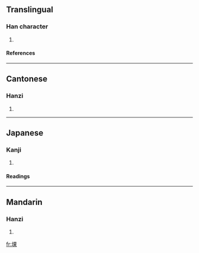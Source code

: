 ==Translingual==
===Han character===
{{Han char|rn=32|rad=土|as=08|sn=11|four=4619<sub>4</sub>|canj=土田木 (GWD)}}
# {{defn|Han}}
====References====
{{Han ref|kx=0231.220|dkj=05206|dj=0469.010|hdz=10453.020|uh=5801|ud=22529|bh=D4C6|bd=54470}}
----
==Cantonese==
===Hanzi===
{{yue-hanzi|jyut=|y=fo2}}
# {{defn|Cantonese}}
----
==Japanese==
===Kanji===
{{ja-kanji|grade=|rs=土08}}
# {{defn|Japanese}} 
====Readings====
{{ja-readings|on=[[か]] (ka), [[かい]] (kai), [[け]] (ke), [[わ]] (wa)|kun=[[おか]] (oka), [[ちり]] (chiri), [[あじか]] (ajika)}}
----
==Mandarin==
===Hanzi===
{{cmn-hanzi|pin=[[kè]] ([[ke4]])|wg=k'o<sup>4</sup>}}
# {{defn|Mandarin}}

[[fr:堁]]
